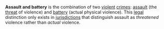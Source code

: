 '''Assault and battery''' is the combination of two [[violence|violent]] [[crime]]s: [[assault]] (the [[threat]] of violence) and [[battery (crime)|battery]] (actual physical violence).  This [[law|legal]] distinction only exists in [[jurisdiction]]s that distinguish assault as ''threatened'' violence rather than ''actual'' violence.

{{stub}}